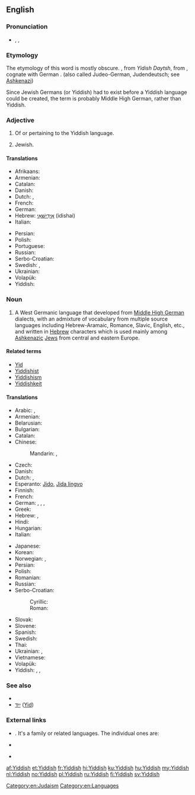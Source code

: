 {{interwiktionary|code=yi}}
==English==
{{wikipedia}}

===Pronunciation===
* {{enPR|yĭd'ĭsh}}, {{IPA|/ˈjɪd.ɪʃ/}}, {{X-SAMPA|/"jId.IS/}}

===Etymology===
{{etyl|yi}} The etymology of this word is mostly obscure. {{term|ייִדיש|lang=yi|sc=Hebr}}, from ''Yidish Daytsh'', from {{etyl|gmh}} {{term|jüdisch diutsch||[[Jewish]] [[German]]|lang=gmh}}, cognate with German {{term|jüdisch||Jewish|lang=de}}. (also called Judeo-German, Judendeutsch; see [[Ashkenazi]])

Since Jewish Germans (or Yiddish) had to exist before a Yiddish language could be created, the term is probably Middle High German, rather than Yiddish.

===Adjective===
{{en-adj}}

# Of or pertaining to the Yiddish language.
# {{informal}} Jewish.

====Translations====
{{trans-top|of or pertaining to the Yiddish language}}
* Afrikaans: {{t+|af|Jiddisj}}
* Armenian: {{t-|hy|իդիշ|tr=idiš}}
* Catalan: {{t+|ca|jiddisch|m}}
* Danish: {{t-|da|jiddisch}}
* Dutch: {{t+|nl|Jiddisch}}, {{t+|nl|Jiddisj}}
* French: {{t+|fr|yiddish|m|f}}
* German: {{t+|de|jiddisch}}
* Hebrew: [[אידישאי|אִידִישָׁאִי]] (idishai)
* Italian: {{t+|it|yiddish|m}}
{{trans-mid}}
* Persian: {{t|fa|ییدیش|tr=yidiš|sc=fa-Arab}}
* Polish: {{t+|pl|jidysz|m}}
* Portuguese: {{t+|pt|iídiche|m|f}}
* Russian: {{t+|ru|идиш|m|tr=idiš}}
* Serbo-Croatian: {{t-|sh|jidiš}}
* Swedish: {{t+|sv|jiddisk}}, {{t-|sv|jiddisch-}}
* Ukrainian: {{t+|uk|їдиш|m|tr=jidyš}}
* Volapük: {{t-|vo|Yuda-Deutänapükik}}
* Yiddish: {{t+|yi|ייִדיש|tr=yidish, jidisch|sc=Hebr}}
{{trans-bottom}}

{{trans-see|Jewish}}

===Noun===
{{en-noun|-}}

# A West Germanic language that developed from [[Middle High German]] dialects, with an admixture of vocabulary from multiple source languages including Hebrew-Aramaic, Romance, Slavic, English, etc., and written in [[Hebrew]] characters which is used mainly among [[Ashkenazi]]c [[Jew]]s from central and eastern Europe.

====Related terms====
* [[Yid]]
* [[Yiddishist]]
* [[Yiddishism]]
* [[Yiddishkeit]]

====Translations====
{{trans-top|language}}
* Arabic: {{t-|ar|يديشية|f|tr=yidíyya}}, {{t-|ar|إيديش|m|tr='idiish}}
* Armenian: {{t-|hy|իդիշ|tr=idiš}}
* Belarusian: {{t+|be|ідыш|m|tr=ídyš}}
* Bulgarian: {{t-|bg|идиш|m|tr=ídiš}}
* Catalan: {{t+|ca|jiddisch|m}}
* Chinese:
*: Mandarin: {{t-|cmn|意第緒語|sc=Hani}}, {{t-|cmn|意第绪语|tr=Yìdìxùyǔ|sc=Hani}}
* Czech: {{t+|cs|jidiš|m}}
* Danish: {{t-|da|jiddisch|n}}
* Dutch: {{t+|nl|Jiddisch|n}}, {{t+|nl|Jiddisj|n}}
* Esperanto: [[Jido]], [[Jida lingvo]]
* Finnish: {{t+|fi|jiddiš}}
* French: {{t+|fr|yiddish|m}}
* German: {{t+|de|Jiddisch|n}}, {{t-|de|Jidisch|n}}, {{qualifier|obsolete}} {{t+|de|Judendeutsch|n}}, {{qualifier|obsolete}} {{t+|de|Judenteutsch|n}}
* Greek: {{t+|el|γίντις|tr=yídis}}
* Hebrew: {{t+|he|יידיש|alt=יִידִישׁ|tr=yidiš}}, {{t+|he|אידיש|tr=idiš}}
* Hindi: {{t-|hi|यहूदी|tr=yahūdī}}
* Hungarian: {{t+|hu|jiddis}}
* Italian: {{t+|it|yiddish|m}}
{{trans-mid}}
* Japanese: {{t+|ja|イディッシュ語|tr=Idisshu-go}}
* Korean: {{t+|ko|이디시어|tr=Idisi-eo|sc=Hang}}
* Norwegian: {{t+|no|jiddisch}}, {{t+|no|jiddisk}}
* Persian: {{t-|fa|ییدیش|tr=yidiš}}
* Polish: {{t+|pl|jidysz|m}}
* Romanian: {{t-|ro|Idiș}}
* Russian: {{t+|ru|идиш|m|tr=ídiš}}
* Serbo-Croatian:
*: Cyrillic: {{t-|sh|јидиш|m|sc=Cyrl}}
*: Roman: {{t-|sh|jidiš|m}}
* Slovak: {{t-|sk|jidiš|m}}
* Slovene: {{t-|sl|jidiš|m}}
* Spanish: {{t-|es|yidis|m}}
* Swedish: {{t+|sv|jiddisch|c}}
* Thai: {{t-|th|ภาษายิดดิช|tr=paasăa yítdìt}}
* Ukrainian: {{t+|uk|їдиш|m|tr=jídyš}}, {{t-|uk|ідиш|m|tr=ídiš}}
* Vietnamese: {{t+|vi|tiếng Yiddish}}
* Volapük: {{t-|vo|Yuda-Deutänapük}}
* Yiddish: {{t+|yi|ייִדיש|n|tr=yidish, jidisch}}, {{t-|yi|מאַמע־לשון|n|tr=mame-loshn, mame-loschn|sc=Hebr}}, {{t-|yi|זשאַרגאָן|m|tr=zhargon, sschargon|sc=Hebr}}
{{trans-bottom}}

===See also===
* {{langcat}}
* [[ייִד]] ([[Jew|Yid]]) {{m}}

===External links===
* {{ISO 639|3code=yid|1code=yi}}. It's a family or related languages. The individual ones are:
{{top2}}
* {{ethnologue|lang=Eastern Yiddish|code=ydd}}
{{mid2}}
* {{ethnologue|lang=Western Yiddish|code=yih}}
{{bottom}}

[[Category:en:Judaism]]
[[Category:en:Languages]]

[[af:Yiddish]]
[[et:Yiddish]]
[[fr:Yiddish]]
[[hi:Yiddish]]
[[ku:Yiddish]]
[[hu:Yiddish]]
[[my:Yiddish]]
[[nl:Yiddish]]
[[no:Yiddish]]
[[pl:Yiddish]]
[[ru:Yiddish]]
[[fi:Yiddish]]
[[sv:Yiddish]]